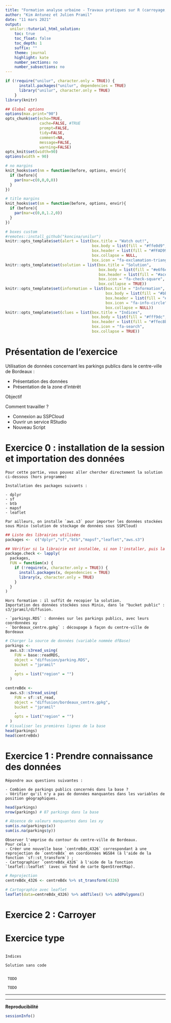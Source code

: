 ```yaml
---
title: "Formation analyse urbaine - Travaux pratiques sur R (carroyage, lissage, zones à façon) [Exercice]"
author: "Kim Antunez et Julien Pramil"
date: "11 mars 2021"
output:
  unilur::tutorial_html_solution:
    toc: true
    toc_float: false
    toc_depth: 1
    suffix: ""
    theme: journal
    highlight: kate
    number_sections: no
    number_subsections: no
---
```


```r
if (!require("unilur", character.only = TRUE)) {
      install.packages("unilur", dependencies = TRUE)
      library("unilur", character.only = TRUE)
    }
library(knitr)

## Global options
options(max.print="90")
opts_chunk$set(echo=TRUE,
               cache=FALSE, #TRUE
               prompt=FALSE,
               tidy=FALSE,
               comment=NA,
               message=FALSE,
               warning=FALSE)
opts_knit$set(width=90)
options(width = 90)

# no margins
knit_hooks$set(nm = function(before, options, envir){
  if (before){
    par(mar=c(0,0,0,0))
  }
})

# title margins
knit_hooks$set(sm = function(before, options, envir){
  if (before){
    par(mar=c(0,0,1.2,0))
  }
})

# boxes custom
#remotes::install_github("koncina/unilur")
knitr::opts_template$set(alert = list(box.title = "Watch out!",
                                      box.body = list(fill = "#ffe0d9", colour = "black"),
                                      box.header = list(fill = "#FFAD99", colour = "black"),
                                      box.collapse = NULL,
                                      box.icon = "fa-exclamation-triangle"))
knitr::opts_template$set(solution = list(box.title = "Solution",
                                         box.body = list(fill = "#e6f6e7", colour = "black"),
                                         box.header = list(fill = "#ace1af", colour = "black"),
                                         box.icon = "fa-check-square",
                                         box.collapse = TRUE))
knitr::opts_template$set(information = list(box.title = "Information",
                                            box.body = list(fill = "#bbe8f4", colour = "black"),
                                            box.header = list(fill = "#64c9e6", colour = "black"),
                                            box.icon = "fa-info-circle",
                                            box.collapse = NULL))
knitr::opts_template$set(clues = list(box.title = "Indices",
                                      box.body = list(fill = "#fff9dc", colour = "black"),
                                      box.header = list(fill = "#ffec8b", colour = "black"),
                                      box.icon = "fa-search",
                                      box.collapse = TRUE))
```

# Présentation de l'exercice

Utilisation de données concernant les parkings publics dans le centre-ville de Bordeaux : 

- Présentation des données
- Présentation de la zone d'intérêt

Objectif

Comment travailler ? 

- Connexion au SSPCloud
- Ouvrir un service RStudio
- Nouveau Script

# Exercice 0 : installation de la session et importation des données

```block

Pour cette partie, vous pouvez aller chercher directement la solution ci-dessous (hors programme)

Installation des packages suivants : 

- dplyr
- sf
- btb
- mapsf
- leaflet

Par ailleurs, on installe `aws.s3` pour importer les données stockées sous Minio (solution de stockage de données sous SSPCloud)
```


```r
## Liste des librairies utilisées
packages <-  c("dplyr","sf","btb","mapsf","leaflet","aws.s3")

## Vérifier si la librairie est installée, si non l'installer, puis la charger
package.check <- lapply(
  packages,
  FUN = function(x) {
    if (!require(x, character.only = TRUE)) {
      install.packages(x, dependencies = TRUE)
      library(x, character.only = TRUE)
    }
  }
)

```




```block

Hors formation : il suffit de recopier la solution.
Importation des données stockées sous Minio, dans le "bucket public" : s3/jpramil/diffusion.

- `parkings.RDS` : données sur les parkings publics, avec leurs coordonnées xy
- `bordeaux_centre.gpkg` : découpage à façon du centre-ville de Bordeaux

```

```r

# Charger la source de données (variable nommée dfBase)
parkings <- 
  aws.s3::s3read_using(
    FUN = base::readRDS,
    object = "diffusion/parking.RDS",
    bucket = "jpramil"
    ,
    opts = list("region" = "")
  )

centreBdx <- 
  aws.s3::s3read_using(
    FUN = sf::st_read,
    object = "diffusion/bordeaux_centre.gpkg",
    bucket = "jpramil"
    ,
    opts = list("region" = "")
  )
# Visualiser les premières lignes de la base
head(parkings)
head(centreBdx)
```



# Exercice 1 : Prendre connaissance des données

```block

Répondre aux questions suivantes : 

- Combien de parkings publics concernés dans la base ?
- Vérifier qu'il n'y a pas de données manquantes dans les variables de position géographiques.

```
```r
head(parkings)
nrow(parkings) # 87 parkings dans la base

# Absence de valeurs manquantes dans les xy 
sum(is.na(parkings$x))
sum(is.na(parkings$y))

```

```block

Observer l'emprise du contour du centre-ville de Bordeaux.
Pour cela : 
- Créer une nouvelle base `centreBdx_4326` correspondant à une reprojection de `centreBdx` en coordonnées WGS84 (à l'aide de la fonction `sf::st_transform`) ;
- Cartographier `centreBdx_4326` à l'aide de la fonction `leaflet::leaflet` (avec un fond de carte OpenStreetMap).
```

```r
# Reprojection
centreBdx_4326 <- centreBdx %>% st_transform(4326)

# Cartographie avec leaflet
leaflet(data=centreBdx_4326) %>% addTiles() %>% addPolygons()

```

# Exercice 2 : Carroyer 















# Exercice type 

```block

```

```block
Indices
```

```block
Solution sans code
```

```r

```


```block
 TODO
```

```block
 TODO
```


--------------------------------------------

--------------------------------------------

**Reproducibilité**

```r
sessionInfo()
```

